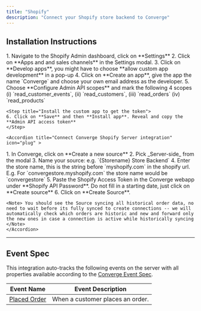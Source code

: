 ```yaml
---
title: "Shopify"
description: "Connect your Shopify store backend to Converge"
---
```


## Installation Instructions

<AccordionGroup>
    <Accordion title="Retrieve a Shopify Access Token" icon="key">
    <Steps>
       <Step title="Create a custom Shopify app">
        1. Navigate to the Shopify Admin dashboard, click on **Settings**
        2. Click on **Apps and and sales channels** in the Settings modal.
        3. Click on **Develop apps**, you might have to choose **allow custom app development** in a pop-up
        4. Click on **Create an app**, give the app the name `Converge` and choose your own email address as the developer.
    </Step>
    <Step title="Configure the correct scopes">
        5. Choose **Configure Admin API scopes** and mark the following 4 scopes (i) `read_customer_events`, (ii) `read_customers`, (iii) `read_orders` (iv) `read_products`
    </Step>

    <Step title="Install the custom app to get the token"> 
    6. Click on **Save** and then **Install app**. Reveal and copy the **Admin API access token**
    </Step>

</Steps>
   </Accordion >

    <Accordion title="Connect Converge Shopify Server integration" icon="plug" >

  <Steps>
    <Step title="Create a new Server-side source in Converge">
      1. In Converge, click on **Create a new source**
        2. Pick _Server-side_ from the modal
        3. Name your source: e.g. `{Storename} Store Backend`
    </Step>
    <Step title="Connect the Source">
        4. Enter the store name, this is the string before `myshopify.com` in the shopify url. E.g. For `convergestore.myshopify.com` the store name would be `convergestore`
        5. Paste the Shopify Access Token in the Converge webapp under **Shopify API Password**. Do not fill in a starting date, just click on **Create source**
        6. Click on **Create Source**.
    </Step>
    </Steps>

    <Note> You should see the Source syncing all historical order data, no need to wait before its fully synced to create connections -- we will automatically check which orders are historic and new and forward only the new ones in case a connection is active while historically syncing </Note>
    </Accordion> 

   </AccordionGroup>

---

## Event Spec

This integration auto-tracks the following events on the server with all properties available according to the [Converge Event Spec](../converge-event-spec).

| Event Name                       | Event Description                |
| -------------------------------- | -------------------------------- |
| [Placed Order](../converge-spec#placed-order) | When a customer places an order. |

